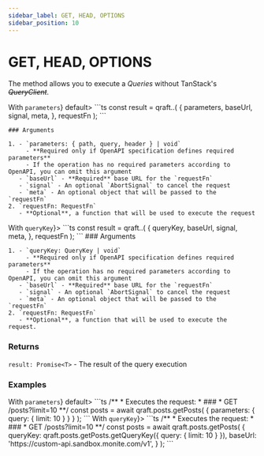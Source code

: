 ```yaml
---
sidebar_label: GET, HEAD, OPTIONS
sidebar_position: 10
---
```



# GET, HEAD, OPTIONS

The method allows you to execute a _Queries_ without TanStack's ~~_QueryClient_~~.

<Tabs>
  <TabItem value="with-parameters" label={<span style={{verticalAlign: 'middle'}}>With <code>parameters</code></span>} default>
    ```ts
    const result = qraft.<service>.<operation>(
      {
        parameters,
        baseUrl,
        signal,
        meta,
      },
      requestFn
    );
    ```

    ### Arguments

    1. - `parameters: { path, query, header } | void`
         - **Required only if OpenAPI specification defines required parameters**
         - If the operation has no required parameters according to OpenAPI, you can omit this argument
       - `baseUrl` - **Required** base URL for the `requestFn`
       - `signal` - An optional `AbortSignal` to cancel the request
       - `meta` - An optional object that will be passed to the `requestFn`
    2. `requestFn: RequestFn`
       - **Optional**, a function that will be used to execute the request
  </TabItem>
  <TabItem value="with-query-key" label={<span style={{verticalAlign: 'middle'}}>With <code>queryKey</code></span>}>
    ```ts
    const result = qraft.<service>.<operation>(
      {
        queryKey,
        baseUrl,
        signal,
        meta,
      },
      requestFn
    );
    ```
    ### Arguments

    1. - `queryKey: QueryKey | void`
         - **Required only if OpenAPI specification defines required parameters**
         - If the operation has no required parameters according to OpenAPI, you can omit this argument
       - `baseUrl` - **Required** base URL for the `requestFn`
       - `signal` - An optional `AbortSignal` to cancel the request
       - `meta` - An optional object that will be passed to the `requestFn`
    2. `requestFn: RequestFn`
       - **Optional**, a function that will be used to execute the request.
  </TabItem>
</Tabs>

### Returns

`result: Promise<T>` - The result of the query execution

### Examples

<Tabs>
  <TabItem value="with-parameters" label={<span>With <code>parameters</code></span>} default>
    ```ts
    /**
     * Executes the request:
     * ###
     * GET /posts?limit=10
     **/
    const posts = await qraft.posts.getPosts(
      {
        parameters: { query: { limit: 10 } }
      }
    );
    ```
  </TabItem>
  <TabItem value="with-query-key" label={<span>With <code>queryKey</code></span>}>
    ```ts
    /**
     * Executes the request:
     * ###
     * GET /posts?limit=10
     **/
    const posts = await qraft.posts.getPosts(
      {
        queryKey: qraft.posts.getPosts.getQueryKey({ query: { limit: 10 } }),
        baseUrl: 'https://custom-api.sandbox.monite.com/v1',
      }
    );
    ```
  </TabItem>
</Tabs>
